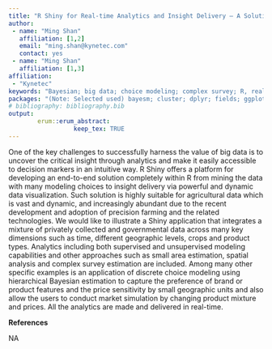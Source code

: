 ```yaml
---
title: "R Shiny for Real-time Analytics and Insight Delivery – A Solution for Complex Data in Agriculture"
author:
 - name: "Ming Shan"
   affiliation: [1,2]
   email: "ming.shan@kynetec.com"
   contact: yes
 - name: "Ming Shan"
   affiliation: [1,3]
affiliation:
 - "Kynetec"
keywords: "Bayesian; big data; choice modeling; complex survey; R, real-time, Shiny; simulation; small area estimation; spatial, statistical learning; supervised; unsupervised; visualization"
packages: "(Note: Selected used) bayesm; cluster; dplyr; fields; ggplot2; kohonen; lme4; leaflet; magrittr; maps; maptools; party; rgdal; rgeos; sp; spatstat; shiny"
# bibliography: bibliography.bib
output:  
        erum::erum_abstract:
                  keep_tex: TRUE
---
```


One of the key challenges to successfully harness the value of big data
is to uncover the critical insight through analytics and make it easily
accessible to decision markers in an intuitive way. R Shiny offers a
platform for developing an end-to-end solution completely within R from
mining the data with many modeling choices to insight delivery via
powerful and dynamic data visualization. Such solution is highly
suitable for agricultural data which is vast and dynamic, and
increasingly abundant due to the recent development and adoption of
precision farming and the related technologies. We would like to
illustrate a Shiny application that integrates a mixture of privately
collected and governmental data across many key dimensions such as time,
different geographic levels, crops and product types. Analytics
including both supervised and unsupervised modeling capabilities and
other approaches such as small area estimation, spatial analysis and
complex survey estimation are included. Among many other specific
examples is an application of discrete choice modeling using
hierarchical Bayesian estimation to capture the preference of brand or
product features and the price sensitivity by small geographic units and
also allow the users to conduct market simulation by changing product
mixture and prices. All the analytics are made and delivered in
real-time.

**References**

NA
